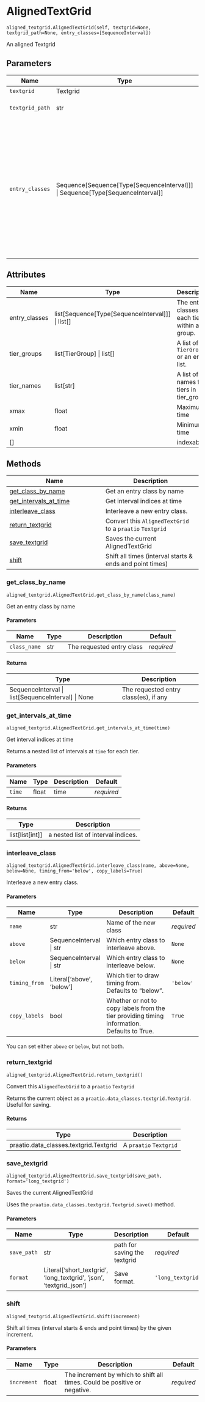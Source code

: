 # AlignedTextGrid { #aligned_textgrid.aligned_textgrid.AlignedTextGrid }

`aligned_textgrid.AlignedTextGrid(self, textgrid=None, textgrid_path=None, entry_classes=[SequenceInterval])`

An aligned Textgrid

## Parameters

| Name            | Type                                                                                     | Description                                                                                                                                                                                                                                                                                                                                                                                                                                                                                                                              | Default              |
|-----------------|------------------------------------------------------------------------------------------|------------------------------------------------------------------------------------------------------------------------------------------------------------------------------------------------------------------------------------------------------------------------------------------------------------------------------------------------------------------------------------------------------------------------------------------------------------------------------------------------------------------------------------------|----------------------|
| `textgrid`      | Textgrid                                                                                 | A `praatio` TextGrid                                                                                                                                                                                                                                                                                                                                                                                                                                                                                                                     | `None`               |
| `textgrid_path` | str                                                                                      | A path to a TextGrid file to be  read in with `praatio.textgrid.openTextgrid`                                                                                                                                                                                                                                                                                                                                                                                                                                                            | `None`               |
| `entry_classes` | Sequence\[Sequence\[Type\[SequenceInterval\]\]\] \| Sequence\[Type\[SequenceInterval\]\] | If a single list of `SequenceInterval` subclasses is given, they will be repeated as many times as necessary to assign a class to every tier.  So if there are three speakers, each with a word and phone tier,  `[Word, Phone]` will process them each into a tier group.  If your TextGrids are more complex, provide a nested list with the  class for each tier within each tier group. Say, if only the first speaker had both a word and phone tier, and the remaining two had only a word tier, `[[Word, Phone], [Word], [Word]]` | `[SequenceInterval]` |

## Attributes

| Name          | Type                                                     | Description                                          |
|---------------|----------------------------------------------------------|------------------------------------------------------|
| entry_classes | list\[Sequence\[Type\[SequenceInterval\]\]\] \| list\[\] | The entry classes for each tier within a tier group. |
| tier_groups   | list\[TierGroup\] \| list\[\]                            | A list of `TierGroup` or an empty list.              |
| tier_names    | list\[str\]                                              | A list of names for tiers in tier_groups.            |
| xmax          | float                                                    | Maximum time                                         |
| xmin          | float                                                    | Minimum time                                         |
| \[\]          |                                                          | indexable                                            |

## Methods

| Name | Description |
| --- | --- |
| [get_class_by_name](#aligned_textgrid.aligned_textgrid.AlignedTextGrid.get_class_by_name) | Get an entry class by name |
| [get_intervals_at_time](#aligned_textgrid.aligned_textgrid.AlignedTextGrid.get_intervals_at_time) | Get interval indices at time |
| [interleave_class](#aligned_textgrid.aligned_textgrid.AlignedTextGrid.interleave_class) | Interleave a new entry class. |
| [return_textgrid](#aligned_textgrid.aligned_textgrid.AlignedTextGrid.return_textgrid) | Convert this `AlignedTextGrid` to a `praatio` `Textgrid` |
| [save_textgrid](#aligned_textgrid.aligned_textgrid.AlignedTextGrid.save_textgrid) | Saves the current AlignedTextGrid |
| [shift](#aligned_textgrid.aligned_textgrid.AlignedTextGrid.shift) | Shift all times (interval starts & ends and point times) |

### get_class_by_name { #aligned_textgrid.aligned_textgrid.AlignedTextGrid.get_class_by_name }

`aligned_textgrid.AlignedTextGrid.get_class_by_name(class_name)`

Get an entry class by name

#### Parameters

| Name         | Type   | Description               | Default    |
|--------------|--------|---------------------------|------------|
| `class_name` | str    | The requested entry class | _required_ |

#### Returns

| Type                                                 | Description                           |
|------------------------------------------------------|---------------------------------------|
| SequenceInterval \| list\[SequenceInterval\] \| None | The requested entry class(es), if any |

### get_intervals_at_time { #aligned_textgrid.aligned_textgrid.AlignedTextGrid.get_intervals_at_time }

`aligned_textgrid.AlignedTextGrid.get_intervals_at_time(time)`

Get interval indices at time

Returns a nested list of intervals at `time` for each tier.

#### Parameters

| Name   | Type   | Description   | Default    |
|--------|--------|---------------|------------|
| `time` | float  | time          | _required_ |

#### Returns

| Type                | Description                        |
|---------------------|------------------------------------|
| list\[list\[int\]\] | a nested list of interval indices. |

### interleave_class { #aligned_textgrid.aligned_textgrid.AlignedTextGrid.interleave_class }

`aligned_textgrid.AlignedTextGrid.interleave_class(name, above=None, below=None, timing_from='below', copy_labels=True)`

Interleave a new entry class.

#### Parameters

| Name          | Type                        | Description                                                                                 | Default    |
|---------------|-----------------------------|---------------------------------------------------------------------------------------------|------------|
| `name`        | str                         | Name of the new class                                                                       | _required_ |
| `above`       | SequenceInterval \| str     | Which entry class to interleave above.                                                      | `None`     |
| `below`       | SequenceInterval \| str     | Which entry class to interleave below.                                                      | `None`     |
| `timing_from` | Literal\['above', 'below'\] | Which tier to draw timing from. Defaults to "below".                                        | `'below'`  |
| `copy_labels` | bool                        | Whether or not to copy labels from the tier providing timing information. Defaults to True. | `True`     |

You can set either `above` or `below`, but not both.

### return_textgrid { #aligned_textgrid.aligned_textgrid.AlignedTextGrid.return_textgrid }

`aligned_textgrid.AlignedTextGrid.return_textgrid()`

Convert this `AlignedTextGrid` to a `praatio` `Textgrid`

Returns the current object as a `praatio.data_classes.textgrid.Textgrid`.
Useful for saving.

#### Returns

| Type                                   | Description            |
|----------------------------------------|------------------------|
| praatio.data_classes.textgrid.Textgrid | A `praatio` `Textgrid` |

### save_textgrid { #aligned_textgrid.aligned_textgrid.AlignedTextGrid.save_textgrid }

`aligned_textgrid.AlignedTextGrid.save_textgrid(save_path, format='long_textgrid')`

Saves the current AlignedTextGrid

Uses the `praatio.data_classes.textgrid.Textgrid.save()` method.

#### Parameters

| Name        | Type                                                                  | Description                  | Default           |
|-------------|-----------------------------------------------------------------------|------------------------------|-------------------|
| `save_path` | str                                                                   | path for saving the textgrid | _required_        |
| `format`    | Literal\['short_textgrid', 'long_textgrid', 'json', 'textgrid_json'\] | Save format.                 | `'long_textgrid'` |

### shift { #aligned_textgrid.aligned_textgrid.AlignedTextGrid.shift }

`aligned_textgrid.AlignedTextGrid.shift(increment)`

Shift all times (interval starts & ends and point times)
by the given increment.

#### Parameters

| Name        | Type   | Description                                                               | Default    |
|-------------|--------|---------------------------------------------------------------------------|------------|
| `increment` | float  | The increment by which to shift all times. Could be positive or negative. | _required_ |